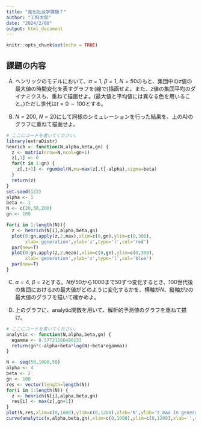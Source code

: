 ```yaml
---
title: "進化社会学課題７"
author: "工科太郎"
date: "2024/2/08"
output: html_document
---
```


```r
knitr::opts_chunk$set(echo = TRUE)
```

## 課題の内容

A) ヘンリックのモデルにおいて、$\alpha=1$, $\beta=1$, $N=50$のもと、集団中の$z$値の最大値の時間変化を表すグラフを(線で)描画せよ。また、$z$値の集団平均のダイナミクスも、重ねて描画せよ。(最大値と平均値には異なる色を用いること。)ただし世代は$t=0\sim 100$とする。

B) $N=200$, $N=20$にして同様のシミュレーションを行った結果を、上のA)のグラフに重ねて描画せよ。

```r
# ここにコードを書いてください。
library(extraDistr)
henrich <- function(N,alpha,beta,gn) {
  z <- matrix(nrow=N,ncol=gn+1)
  z[,1] <- 0
  for(t in 1:gn) {
    z[,t+1] <- rgumbel(N,mu=max(z[,t]-alpha),sigma=beta)
  }
  return(z)
}
set.seed(123)
alpha <- 1
beta <- 1
N <- c(20,50,200)
gn <- 100

for(i in 1:length(N)){
  z <- henrich(N[i],alpha,beta,gn)
  plot(0:gn,apply(z,2,max),xlim=c(0,gn),ylim=c(0,300),
       xlab='generation',ylab='z',type='l',col='red')
  par(new=T)
  plot(0:gn,apply(z,2,mean),xlim=c(0,gn),ylim=c(0,300),
       xlab='generation',ylab='z',type='l',col='blue')
  par(new=T)
}
```

C) $\alpha=4$, $\beta=2$とする。$N$が50から1000まで50ずつ変化するとき、100世代後の集団における$z$の最大値がどのように変化するかを、横軸が$N$、縦軸が$z$の最大値のグラフを描いて確かめよ。

D) 上のグラフに、analytic関数を用いて、解析的予測値のグラフを重ねて描け。

```r
# ここにコードを書いてください。
analytic <- function(N,alpha,beta,gn) {
  egamma <- 0.57721566490153
  return(gn*(-alpha+beta*log(N)+beta*egamma))
}

N <- seq(50,1000,50)
alpha <- 4
beta <- 2
gn <- 100
res <- vector(length=length(N))
for(i in 1:length(N)) {
  z <- henrich(N[i],alpha,beta,gn)
  res[i] <- max(z[,gn+1])
}
plot(N,res,xlim=c(0,1000),ylim=c(0,1200),xlab='N',ylab='z_max in generation 100')
curve(analytic(x,alpha,beta,gn),xlim=c(0,1000),ylim=c(0,1200),xlab='',ylab='',add=T,col='red')

```